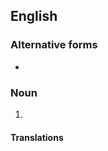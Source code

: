 ==English==
{{wikipedia}}

===Alternative forms===
* {{alter|en|Arborio rice}}

===Noun===
{{en-noun|-}}

# {{def|A northern Italian variety of rice that has relatively short, fat [[grain]]s and a high [[starch]] content, traditionally used for making [[risotto]].}}
#: {{syn|en|arborio}}

====Translations====
{{trans-see|arborio}}